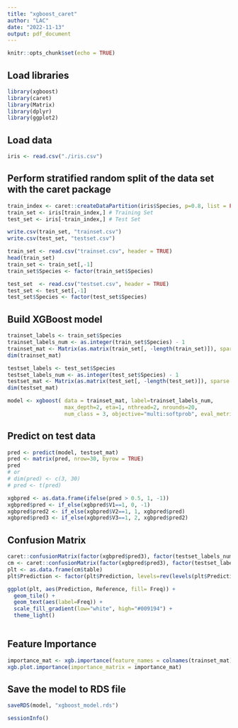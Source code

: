 ```yaml
---
title: "xgboost_caret"
author: "LAC"
date: "2022-11-13"
output: pdf_document
---
```


```r
knitr::opts_chunk$set(echo = TRUE)
```

## Load libraries

```r
library(xgboost)
library(caret)
library(Matrix)
library(dplyr)
library(ggplot2)
```

## Load data

```r
iris <- read.csv("./iris.csv")
```

## Perform stratified random split of the data set with the **caret** package

```r
train_index <- caret::createDataPartition(iris$Species, p=0.8, list = FALSE)
train_set <- iris[train_index,] # Training Set
test_set <- iris[-train_index,] # Test Set

write.csv(train_set, "trainset.csv")
write.csv(test_set, "testset.csv")
```

```r
train_set <- read.csv("trainset.csv", header = TRUE)
head(train_set)
train_set <- train_set[,-1]
train_set$Species <- factor(train_set$Species)

test_set  <- read.csv("testset.csv", header = TRUE)
test_set <- test_set[,-1]
test_set$Species <- factor(test_set$Species)
```

## Build **XGBoost** model
```r
trainset_labels <- train_set$Species
trainset_labels_num <- as.integer(train_set$Species) - 1
trainset_mat <- Matrix(as.matrix(train_set[, -length(train_set)]), sparse = TRUE)
dim(trainset_mat)

testset_labels <- test_set$Species
testset_labels_num <- as.integer(test_set$Species) - 1
testset_mat <- Matrix(as.matrix(test_set[, -length(test_set)]), sparse = TRUE)
dim(testset_mat)

model <- xgboost( data = trainset_mat, label=trainset_labels_num, 
                  max_depth=2, eta=1, nthread=2, nrounds=20, 
                  num_class = 3, objective="multi:softprob", eval_metric="mlogloss")
```

## Predict on test data
```r
pred <- predict(model, testset_mat)
pred <- matrix(pred, nrow=30, byrow = TRUE)
pred
# or
# dim(pred) <- c(3, 30)
# pred <- t(pred)
```

```r
xgbpred <- as.data.frame(ifelse(pred > 0.5, 1, -1)) 
xgbpred$pred <- if_else(xgbpred$V1==1, 0, -1)
xgbpred$pred2 <- if_else(xgbpred$V2==1, 1, xgbpred$pred)
xgbpred$pred3 <- if_else(xgbpred$V3==1, 2, xgbpred$pred2)
```

## Confusion Matrix
```r
caret::confusionMatrix(factor(xgbpred$pred3), factor(testset_labels_num))
cm <- caret::confusionMatrix(factor(xgbpred$pred3), factor(testset_labels_num))
plt <- as.data.frame(cm$table)
plt$Prediction <- factor(plt$Prediction, levels=rev(levels(plt$Prediction)))

ggplot(plt, aes(Prediction, Reference, fill= Freq)) +
  geom_tile() + 
  geom_text(aes(label=Freq)) +
  scale_fill_gradient(low="white", high="#009194") + 
  theme_light()
  
```

## Feature Importance
```r
importance_mat <- xgb.importance(feature_names = colnames(trainset_mat), model = model)
xgb.plot.importance(importance_matrix = importance_mat)
```

## Save the model to RDS file
```r
saveRDS(model, "xgboost_model.rds")
```

```r
sessionInfo()
```

